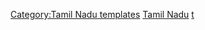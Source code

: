 {{Navbox
|name  = Hydrography of Tamil Nadu
|title = [[坦米爾納德邦]][[水文]]
|state = {{{state|autocollapse}}}
|listclass = hlist
|groupstyle = padding:0.35em 1.0em; line-height:1.1em; <!--reduces gap between wrapped groupname lines-->

|group1 = 河流
|list1  = 
* [[Adyar (River)|Adyar]]
* [[Amaravathi River|Amaravathi]]
* [[Arasalar River|Arasalar]]
* [[Bhavani River|Bhavani]] 
* [[Cheyyar River|Cheyyar]]
* [[Chittar River|Chittar]]
* [[Cooum River|Cooum]]
* [[Kaveri]]
* [[Kedilam River|Kedilam]]
* [[Kodaganar River|Kodaganar]]
* [[Kodavanar River|Kodavanar]]
* [[Kokkiliyar River|Kokkiliyar]]
* [[Kollidam River|Kollidam]]
* [[Kosasthalaiyar River|Kosasthalaiyar]]
* [[Manimuthar River|Manimuthar]]
* [[Manjalar River|Manjalar]]
* [[Moyar River|Moyar]]
* [[Nadari River|Nadari]] 
* [[Nambiyar River|Nambiyar]]
* [[Nanganjiyar]]
* [[Noyyal River|Noyyal]]
* [[Pachaiyar River|Pachaiyar]]
* [[Pahrali River|Pahrali]]
* [[Palar River|Palar]]
* [[Parambikulam River|Parambikulam]]
* [[Periyar (river)|Periyar]]
* [[Ponnaiyar River|Ponnaiyar]]
* [[Siruvani River|Siruvani]]
* [[Swetha river|Swetha]]
* [[Thamirabarani River|Thamirabarani]]
* [[Vaigai River|Vaigai]]
* [[Vaippar river|Vaippar]]
* [[Vasishta Nadi|Vasishta]]
* [[Vellar River|Vellar]]
* [[Vennaaru River|Vennaaru]]   

|group2 = 湖泊
|list2  = 
* [[Ambattur Lake]]
* [[Berijam Lake]]
* [[Chembarambakkam Lake]]
* [[Kaliveli Lake]]
* [[Kodaikanal Lake]]
* [[Perumal Eri]]
* [[Porur Lake]]
* [[Pulicat Lake]]
* [[Red Hills Lake]]
* [[Sholavaram Lake]]
* [[Singanallur Lake]]
* [[Valankulam Lake]]
* [[Veeranam Lake]]
* [[Velachery Lake]]
* [[Pykara]]
* [[Ooty Lake]]  

|group3 = 瀑布
|list3 = 
* [[Agaya Gangai]] 
* [[Ayyanar Falls|Ayyanar]]
* [[Catherine Falls|Catherine]]
* [[Courtallam]] 
* [[Hogenakkal Falls|Hogenakkal]]
* [[Kiliyur Falls|Kiliyur]]
* [[Kumbakkarai Falls|Kumbakkarai]]
* [[Law's Falls, Coonoor|Law's]]
* [[Katary Falls|Katary]]
* [[Kalhatti Falls, Ooty|Kalhatti]]
* [[Kutladampatti Falls|Kutladampatti]]
* [[Monkey Falls|Monkey]]
* [[Sengupathi Falls|Sengupathi]]
* [[Siruvani Waterfalls|Siruvani]]
* [[Suruli Falls|Suruli]]
* [[Thalaiyar Falls|Thalaiyar]]
* [[Tirparappu Waterfalls|Tirparappu]]
* [[Ullakaarvi]]
* [[Vaideki Falls|Vaideki]]
* [[Vattaparai Falls|Vattaparai]] 

|group4 = 海灘
|list4 = 
* [[Edward Elliot's beach|Edward Elliot's]]
* [[Golden Beach, Chennai|Golden Beach]]
* [[Marina Beach|Marina]]
* [[Silver Beach (India)|Silver Beach]] 

|group5 = 壩/水庫
|list5 = 
* [[Aathupalayam Dam]]
* [[Aliyar Reservoir]]
* [[Amaravathi Dam]]
* [[Bhavanisagar Dam]]
* [[Grand Anicut]] 
* [[Kamarajar Sagar Dam]]
* [[Kodiveri Dam]]
* [[Krishnagiri Dam]]  
* [[Lower Anaicut]]  
* [[Mettur Dam]]
* [[Mukkadal Dam]]
* [[Orathuppalayam Dam]]
* [[Papanasam dam]]
* [[Pechiparai Reservoir]] 
* [[Perunchani Dam]]
* [[Sathanur Reservoir]]
* [[Solaiyar Dam]]
* [[Vaigai Dam]] 
* [[Varattu Pallam Dam]] 
* [[Upper Anaicut]] 
* [[Upper Bhavani]]

|group6 = 周邊地區水文
|list6 = 
* [[:Template:Hydrography of Andhra Pradesh|安得拉邦]]
* [[:Template:Hydrography of Karnataka|卡納塔克邦]]
* [[:Template: Waters of Kerala|喀拉拉邦]]  
}}<noinclude>
{{collapsible option}}
[[Category:Tamil Nadu templates]]
[[Category:印度各邦水文導航模板|Tamil Nadu]]
[[Category:Rivers of Tamil Nadu|t]]

</noinclude>